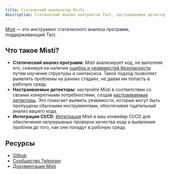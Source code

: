 ```yaml
---
title: Статический анализатор Misti
description: Статический анализ контрактов Tact, настраиваемых детекторов и интеграции CI/CD
---
```


[Misti](https://nowarp.io/tools/misti/) — это инструмент статического анализа программ, поддерживающий Tact.

## Что такое Misti?

- **Статический анализ программ**: Misti анализирует код, не выполняя его, сканируя на наличие [ошибок и уязвимостей безопасности](https://nowarp.io/tools/misti/docs/detectors) путем изучения структуры и синтаксиса. Такой подход позволяет выявлять проблемы на ранних стадиях, не давая им попасть в рабочую среду.
- **Настраиваемые детекторы**: настройте Misti в соответствии со своими конкретными потребностями, создав [настраиваемые детекторы](https://nowarp.io/tools/misti/docs/hacking/custom-detector). Это помогает выявить уязвимости, которые могут быть пропущены обычными инструментами, обеспечивая тщательный анализ вашего кода.
- **Интеграция CI/CD**: [Интеграция](https://nowarp.io/tools/misti/docs/tutorial/ci-cd) Misti в ваш конвейер CI/CD для обеспечения непрерывных проверок качества кода и выявления проблем до того, как они попадут в рабочую среду.

## Ресурсы

- [Github](https://github.com/nowarp/misti)
- [Сообщество Telegram](https://t.me/misti_dev)
- [Документация Misti](https://nowarp.io/tools/misti/)
